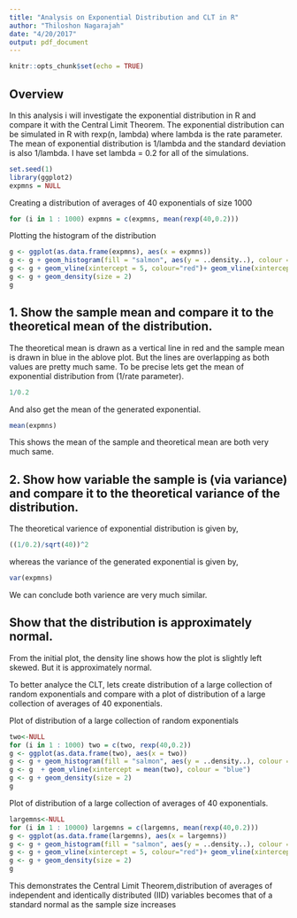 ```yaml
---
title: "Analysis on Exponential Distribution and CLT in R"
author: "Thiloshon Nagarajah"
date: "4/20/2017"
output: pdf_document
---
```


```r
knitr::opts_chunk$set(echo = TRUE)
```

## Overview

In this analysis i will investigate the exponential distribution in R and compare it with the Central Limit Theorem. The exponential distribution can be simulated in R with rexp(n, lambda) where lambda is the rate parameter. The mean of exponential distribution is 1/lambda and the standard deviation is also 1/lambda. I have set lambda = 0.2 for all of the simulations.

```r
set.seed(1)
library(ggplot2)
expmns = NULL
```

Creating a distribution of averages of 40 exponentials of size 1000
```r
for (i in 1 : 1000) expmns = c(expmns, mean(rexp(40,0.2)))
```

Plotting the histogram of the distribution
```r
g <- ggplot(as.data.frame(expmns), aes(x = expmns))
g <- g + geom_histogram(fill = "salmon", aes(y = ..density..), colour = "black", binwidth = .2)
g <- g + geom_vline(xintercept = 5, colour="red")+ geom_vline(xintercept = mean(expmns), colour = "blue")
g <- g + geom_density(size = 2)
g
```


## 1. Show the sample mean and compare it to the theoretical mean of the distribution.

The theoretical mean is drawn as a vertical line in red and the sample mean is drawn in blue in the ablove plot. But the lines are overlapping as both values are pretty much same. To be precise lets get the mean of exponential distribution from (1/rate parameter).

```r
1/0.2
```
And also get the mean of the generated exponential.
```r
mean(expmns)
```
This shows the mean of the sample and theoretical mean are both very much same.

## 2. Show how variable the sample is (via variance) and compare it to the theoretical variance of the distribution.

The theoretical varience of exponential distribution is given by,
```r
((1/0.2)/sqrt(40))^2
```
whereas the variance of the generated exponential is given by,

```r
var(expmns)
```

We can conclude both varience are very much similar.

## Show that the distribution is approximately normal.

From the initial plot, the density line shows how the plot is slightly left skewed. But it is approximately normal.

To better analyce the CLT, lets create distribution of a large collection of random exponentials and compare with a plot of distribution of a large collection of averages of 40 exponentials.

Plot of distribution of a large collection of random exponentials
```r
two<-NULL
for (i in 1 : 1000) two = c(two, rexp(40,0.2))
g <- ggplot(as.data.frame(two), aes(x = two))
g <- g + geom_histogram(fill = "salmon", aes(y = ..density..), colour = "black") 
g <- g  + geom_vline(xintercept = mean(two), colour = "blue")
g <- g + geom_density(size = 2)
g
```

Plot of distribution of a large collection of averages of 40 exponentials.

```r
largemns<-NULL
for (i in 1 : 10000) largemns = c(largemns, mean(rexp(40,0.2)))
g <- ggplot(as.data.frame(largemns), aes(x = largemns))
g <- g + geom_histogram(fill = "salmon", aes(y = ..density..), colour = "black",binwidth = .2) 
g <- g + geom_vline(xintercept = 5, colour="red")+ geom_vline(xintercept = mean(expmns), colour = "blue")
g <- g + geom_density(size = 2)
g
```


This demonstrates the Central Limit Theorem,distribution of averages of independent and identically distributed (IID) variables becomes that of a standard normal as the sample size increases  